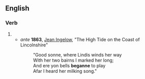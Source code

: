 {{also|begänne}}

==English==

===Verb===
{{head|en|verb form|cat2=verb simple past forms}}

# {{obsolete spelling of|began|lang=en}}
#* ''ante'' '''1863''', [[w:Jean Ingelow|Jean Ingelow]], "The High Tide on the Coast of Lincolnshire"
#*: "Good sonne, where Lindis winds her way
#*: With her two bairns I marked her long;
#*: And ere yon bells '''beganne''' to play
#*: Afar I heard her milking song."